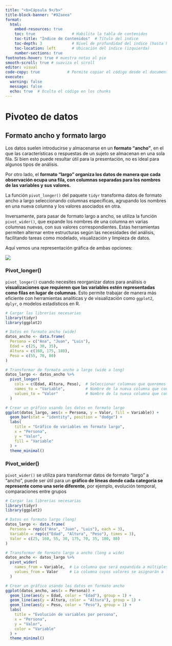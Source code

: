 ```yaml
---
title: "<b>Cápsula 9</b>"
title-block-banner: "#92aeea"
format: 
  html:
    embed-resources: true
    toc: true                # Habilita la tabla de contenidos
    toc-title: "Índice de Contenidos"  # Título del índice
    toc-depth: 3             # Nivel de profundidad del índice (hasta h3)
    toc-location: left       # Ubicación del índice (izquierda)
    number-sections: true
footnotes-hover: true # muestra notas al pie
smooth-scroll: true # suaviza el scroll
editor: visual
code-copy: true            # Permite copiar el código desde el documento
execute:
  warning: false
  message: false
  echo: true  # Oculta el código en los chunks
---
```


# **Pivoteo de datos**

## **Formato ancho y formato largo**

Los datos suelen introducirse y almacenarse en un **formato “ancho”**, en el que las características o respuestas de un sujeto se almacenan en una sola fila. Si bien esto puede resultar útil para la presentación, no es ideal para algunos tipos de análisis.

Por otro lado, el **formato "largo" organiza los datos de manera que cada observación ocupa una fila, con columnas separadas para los nombres de las variables y sus valores.**

La función `pivot_longer()` del paquete `tidyr` transforma datos de formato ancho a largo seleccionando columnas específicas, agrupando los nombres en una nueva columna y los valores asociados en otra.

Inversamente, para pasar de formato largo a ancho, se utiliza la función `pivot_wider()`, que expande los nombres de una columna en varias columnas nuevas, con sus valores correspondientes. Estas herramientas permiten alternar entre estructuras según las necesidades del análisis, facilitando tareas como modelado, visualización y limpieza de datos.

Aquí vemos una representación gráfica de ambas opciones:

![](tidyr-longer-wider.gif){fig-align="center"}

### Pivot_longer()

`pivot_longer()` cuando necesites reorganizar datos para análisis o **visualizaciones que requieren que las variables estén representadas como filas en lugar de columnas**. Esto permite trabajar de manera más eficiente con herramientas analíticas y de visualización como `ggplot2`, `dplyr`, o modelos estadísticos en R.

```r

# Cargar las librerías necesarias
library(tidyr)
library(ggplot2)

# Datos en formato ancho (wide)
datos_ancho <- data.frame(
  Persona = c("Ana", "Juan", "Luis"),
  Edad = c(25, 30, 35),
  Altura = c(160, 175, 180),
  Peso = c(55, 70, 80)
)

# Transformar de formato ancho a largo (wide a long)
datos_largo <- datos_ancho %>%
  pivot_longer(
    cols = c(Edad, Altura, Peso),  # Seleccionar columnas que queremos "aplanar"
    names_to = "Variable",         # Nombre de la nueva columna que contendrá los nombres originales de las columnas
    values_to = "Valor"            # Nombre de la nueva columna que contendrá los valores
  )

# Crear un gráfico usando los datos en formato largo
ggplot(datos_largo, aes(x = Persona, y = Valor, fill = Variable)) +
  geom_bar(stat = "identity", position = "dodge") +
  labs(
    title = "Gráfico de variables en formato largo",
    x = "Persona",
    y = "Valor",
    fill = "Variable"
  ) +
  theme_minimal()


```

### Pivot_wider()

`pivot_wider()` se utiliza para transformar datos de formato "largo" a "ancho", puede ser útil para un **gráfico de líneas donde cada categoría se represente como una serie diferente**, por ejemplo, evolución temporal, comparaciones entre grupos

```r

# Cargar las librerías necesarias
library(tidyr)
library(ggplot2)

# Datos en formato largo (long)
datos_largo <- data.frame(
  Persona = rep(c("Ana", "Juan", "Luis"), each = 3),
  Variable = rep(c("Edad", "Altura", "Peso"), times = 3),
  Valor = c(25, 160, 55, 30, 175, 70, 35, 180, 80)
)

# Transformar de formato largo a ancho (long a wide)
datos_ancho <- datos_largo %>%
  pivot_wider(
    names_from = Variable,  # La columna que será expandida a múltiples columnas
    values_from = Valor     # La columna cuyos valores se asignarán a las nuevas columnas
  )

# Crear un gráfico usando los datos en formato ancho
ggplot(datos_ancho, aes(x = Persona)) +
  geom_line(aes(y = Edad, color = "Edad"), group = 1) +
  geom_line(aes(y = Altura, color = "Altura"), group = 1) +
  geom_line(aes(y = Peso, color = "Peso"), group = 1) +
  labs(
    title = "Evolución de variables por persona",
    x = "Persona",
    y = "Valor",
    color = "Variable"
  ) +
  theme_minimal()


```
